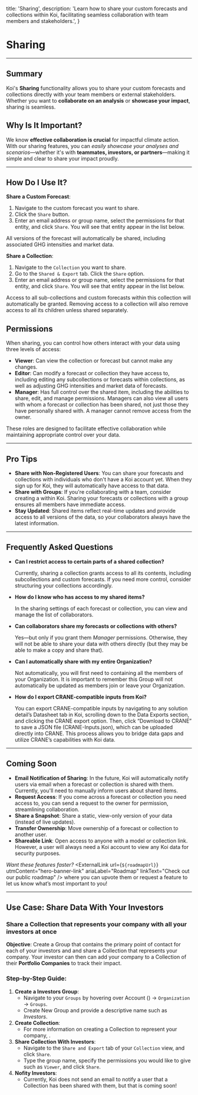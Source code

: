 

  title: 'Sharing',
  description: 'Learn how to share your custom forecasts and collections within Koi, facilitating seamless collaboration with team members and stakeholders.',
}

# Sharing

<PageInformationalData lastModified={lastModified} />

---

<ImageZoom
src={image1}
alt="Koi Sharing Image 1"
caption="Example of sharing modal for a Collection."
/>

## Summary

Koi's **Sharing** functionality allows you to share your custom forecasts and collections directly with your team members or external stakeholders. Whether you want to **collaborate on an analysis** or **showcase your impact**, sharing is seamless.

## Why Is It Important?

We know **effective collaboration is crucial** for impactful climate action. With our sharing features, you can *easily showcase your analyses and scenarios*—whether it's with **teammates, investors, or partners**—making it simple and clear to share your impact proudly.

---

## How Do I Use It?

**Share a Custom Forecast**:

1. Navigate to the custom forecast you want to share.
2. Click the `Share` button.
3. Enter an email address or group name, select the permissions for that entity, and click `Share`. You will see that entity appear in the list below.

<Warning>
All versions of the forecast will automatically be shared, including associated GHG intensities and market data.
</Warning>

**Share a Collection**:

1. Navigate to the `Collection` you want to share.
2. Go to the `Shared & Export` tab. Click the `Share` option.
3. Enter an email address or group name, select the permissions for that entity, and click `Share`. You will see that entity appear in the list below.

<Warning>
Access to all sub-collections and custom forecasts within this collection will automatically be granted. Removing access to a collection will also remove access to all its children unless shared separately.
</Warning>

## Permissions

When sharing, you can control how others interact with your data using three levels of access:

- **Viewer**: Can view the collection or forecast but cannot make any changes.
- **Editor**: Can modify a forecast or collection they have access to, including editing any subcollections or forecasts within collections, as well as adjusting GHG intensities and market data of forecasts.
- **Manager**: Has full control over the shared item, including the abilities to share, edit, and manage permissions. Managers can also view all users with whom a forecast or collection has been shared, not just those they have personally shared with. A manager cannot remove access from the owner.

These roles are designed to facilitate effective collaboration while maintaining appropriate control over your data.

---

## Pro Tips

- **Share with Non-Registered Users**: You can share your forecasts and collections with individuals who don't have a Koi account yet. When they sign up for Koi, they will automatically have access to that data.
- **Share with Groups**: If you're collaborating with a team, consider creating a <InternalLink route="groups" linkText="Group" /> within Koi. Sharing your forecasts or collections with a group ensures all members have immediate access.
- **Stay Updated**: Shared items reflect real-time updates and provide access to all versions of the data, so your collaborators always have the latest information.

---

## Frequently Asked Questions

- **Can I restrict access to certain parts of a shared collection?**

  Currently, sharing a collection grants access to all its contents, including subcollections and custom forecasts. If you need more control, consider structuring your collections accordingly.

- **How do I know who has access to my shared items?**

  In the sharing settings of each forecast or collection, you can view and manage the list of collaborators.

- **Can collaborators share my forecasts or collections with others?**

  Yes—but only if you grant them *Manager* permissions. Otherwise, they will not be able to share your data with others directly (but they may be able to make a copy and share that).

- **Can I automatically share with my entire Organization?**

  Not automatically, you will first need to <InternalLink route="groups" linkText="create a Group" /> containing all the members of your Organization. It is important to remember this Group will not automatically be updated as members join or leave your Organization.

- **How do I export CRANE-compatible inputs from Koi?**

  You can export CRANE-compatible inputs by navigating to any solution detail’s Datasheet tab in Koi, scrolling down to the Data Exports section, and clicking the CRANE export option. Then, click “Download to CRANE” to save a JSON file (CRANE-Inputs.json), which can be uploaded directly into CRANE. This process allows you to bridge data gaps and utilize CRANE’s capabilities with Koi data.
---

## Coming Soon

- **Email Notification of Sharing**: In the future, Koi will automatically notify users via email when a forecast or collection is shared with them. Currently, you'll need to manually inform users about shared items.
- **Request Access**: If you come across a forecast or collection you need access to, you can send a request to the owner for permission, streamlining collaboration.
- **Share a Snapshot**: Share a static, view-only version of your data (instead of live updates).
- **Transfer Ownership**: Move ownership of a forecast or collection to another user.
- **Shareable Link**: Open access to anyone with a model or collection link. However, a user will always need a Koi account to view any Koi data for security purposes.

*Want these features faster?*
<ExternalLink
  url={`${roadmapUrl}`}
  utmContent="hero-banner-link"
  ariaLabel="Roadmap"
  linkText="Check out our public roadmap"
/> where you can upvote them or request a feature to let us know what’s most important to you!

---

## Use Case: Share Data With Your Investors
### Share a Collection that represents your company with all your investors at once
**Objective**: Create a Group that contains the primary point of contact for each of your investors and and share a Collection that represents your company. Your investor can then can add your company to a Collection of their **Portfolio Companies** to track their impact.

### Step-by-Step Guide:

1. **Create a Investors Group**:
    * Navigate to your `Groups` by hovering over <span>Account (<i className="fa-regular fa-user"></i>)</span> → `Organization` → `Groups`.
    * <CodeWithIcon icon="fa-regular fa-plus">Create New Group</CodeWithIcon> and provide a descriptive name such as *Investors*.
2. **Create Collection**:
    * For more information on creating a Collection to represent your company, <InternalLink route="sensitivityAnalysis" linkText="see an example in our docs" />.
3. **Share Collection With Investors**:
    * Navigate to the `Share and Export` tab of your `Collection` view, and click `Share`.
    * Type the group name, specify the permissions you would like to give such as `Viewer`, and click `Share`.
4. **Nofity Investors**:
    * Currently, Koi does not send an email to notify a user that a Collection has been shared with them, but that is coming soon!
